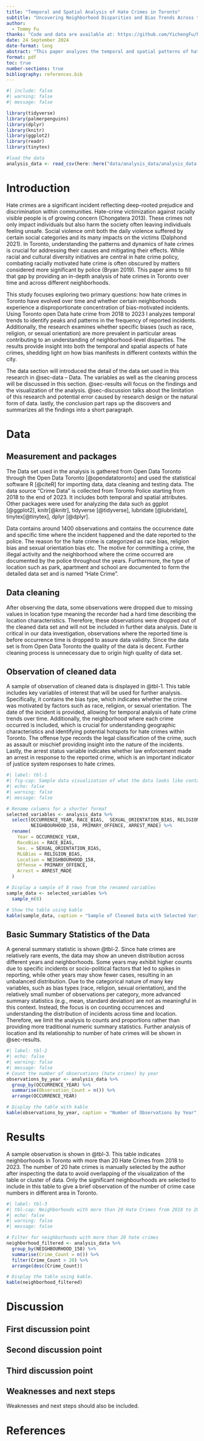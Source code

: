 ```yaml
---
title: "Temporal and Spatial Analysis of Hate Crimes in Toronto"
subtitle: "Uncovering Neighborhood Disparities and Bias Trends Across the City"
author: 
  - Tommy Fu
thanks: "Code and data are available at: https://github.com/YichengFu/hate_crimes.git"
date: 24 September 2024
date-format: long
abstract: "This paper analyzes the temporal and spatial patterns of hate crimes in Toronto focusing on trends over time and neighborhood disparities. Toronto Open Data hate crime is used to explore variations in crime frequency and the prevalence of biases such as race, religion and sexual orientation. The results highlight distinct trends and reveal neighborhoods with higher concentrations of bias-motivated incidents; these findings offer insights for addressing hate crimes in the city."
format: pdf
toc: true
number-sections: true
bibliography: references.bib
---
```


```r
#| include: false
#| warning: false
#| message: false

library(tidyverse)
library(palmerpenguins)
library(dplyr)
library(knitr)
library(ggplot2)
library(readr)
library(tinytex)

#load the data
analysis_data <- read_csv(here::here("data/analysis_data/analysis_data.csv"))
```

# Introduction

Hate crimes are a significant incident reflecting deep-rooted prejudice and discrimination within communities. Hate-crime victimization against racially visible people is of growing concern (Chongatera 2013). These crimes not only impact individuals but also harm the society often leaving individuals feeling unsafe. Social violence omit both the daily violence suffered by certain social categories and its many impacts on the victims (Dalphond 2021). In Toronto, understanding the patterns and dynamics of hate crimes is crucial for addressing their causes and mitigating their effects. While racial and cultural diversity initiatives are central in hate crime policy, combating racially motivated hate crime is often obscured by matters considered more significant by police (Bryan 2019). This paper aims to fill that gap by providing an in-depth analysis of hate crimes in Toronto over time and across different neighborhoods.

This study focuses exploring two primary questions: how hate crimes in Toronto have evolved over time and whether certain neighborhoods experience a disproportionate concentration of bias-motivated incidents. Using Toronto open Data hate crime from 2018 to 2023 I analyzes temporal trends to identify peaks and patterns in the frequency of reported incidents. Additionally, the research examines whether specific biases (such as race, religion, or sexual orientation) are more prevalent in particular areas contributing to an understanding of neighborhood-level disparities. The results provide insight into both the temporal and spatial aspects of hate crimes, shedding light on how bias manifests in different contexts within the city.

The data section will introduced the detail of the data set used in this research in @sec-data -- Data. The variables as well as the cleaning process will be discussed in this section. @sec-results will focus on the findings and the visualization of the analysis. @sec-discussion talks about the limitation of this research and potential error caused by research design or the natural form of data. lastly, the conclusion part raps up the discovers and summarizes all the findings into a short paragraph.

# Data {#sec-data}

## Measurement and packages 
The Data set used in the analysis is gathered from Open Data Toronto through the Open Data Toronto [@opendatatoronto] and used the statistical software R [@citeR] for importing data, data cleaning and testing data. The data source "Crime Data" is collected from Toronto Police starting from 2018 to the end of 2023. It includes both temporal and spatial attributes. Other packages were used for analyzing the data such as ggplot [@ggplot2], knitr[@knitr], tidyverse [@tidyverse], lubridate [@lubridate], tinytex[@tinytex], dplyr [@dplyr]. 

Data contains around 1400 observations and contains the occurrence date and specific time where the incident happened and the date reported to the police. The reason for the hate crime is categorized as race bias, religion bias and sexual orientation bias etc. The motive for 
committing a crime, the illegal activity and the neighborhood where the crime occurred are documented by the police throughout the years. Furthermore, the type of location  such as park, apartment and school are documented to form the detailed data set and is named "Hate Crime".

## Data cleaning

After observing the data, some observations were dropped due to missing values in location type meaning the recorder had a hard time describing the location characteristics. Therefore, these observations were dropped out of the cleaned data set and will not be included in further data analysis. Date is critical in our data investigation, observations where the reported time is before occurrence time is dropped to assure data validity. Since the data set is from Open Data Toronto the quality of the data is decent. Further cleaning process is unnecessary due to origin high quality of data set. 

## Observation of cleaned data
A sample of observation of cleaned data is displayed in @tbl-1. This table includes key variables of interest that will be used for further analysis. Specifically, it contains the bias type, which indicates whether the crime was motivated by factors such as race, religion, or sexual orientation. The date of the incident is provided, allowing for temporal analysis of hate crime trends over time. Additionally, the neighborhood where each crime occurred is included, which is crucial for understanding geographic characteristics and identifying potential hotspots for hate crimes within Toronto. The offense type records the legal classification of the crime, such as assault or mischief providing insight into the nature of the incidents. Lastly, the arrest status variable indicates whether law enforcement made an arrest in response to the reported crime, which is an important indicator of justice system responses to hate crimes.

```r
#| label: tbl-1
#| fig-cap: Sample data visualization of what the data looks like containing the variable of intersts. Note the column sex. stands for sexual orientation. RLGbias stands for religion bias.
#| echo: false
#| warning: false
#| message: false

# Rename columns for a shorter format
selected_variables <- analysis_data %>%
  select(OCCURRENCE_YEAR, RACE_BIAS,  SEXUAL_ORIENTATION_BIAS, RELIGION_BIAS,
         NEIGHBOURHOOD_158, PRIMARY_OFFENCE, ARREST_MADE) %>%
  rename(
    Year = OCCURRENCE_YEAR,
    RaceBias = RACE_BIAS,
    Sex. = SEXUAL_ORIENTATION_BIAS,
    RLGBias = RELIGION_BIAS,
    Location = NEIGHBOURHOOD_158,
    Offense = PRIMARY_OFFENCE,
    Arrest = ARREST_MADE
  )

# Display a sample of 8 rows from the renamed variables
sample_data <- selected_variables %>%
  sample_n(8)

# Show the table using kable
kable(sample_data, caption = "Sample of Cleaned Data with Selected Variables", align = "c")
```
## Basic Summary Statistics of the Data

A general summary statistic is shown @tbl-2. Since hate crimes are relatively rare events, the data may show an uneven distribution across different years and neighborhoods. Some years may exhibit higher counts due to specific incidents or socio-political factors that led to spikes in reporting, while other years may show fewer cases, resulting in an unbalanced distribution. Due to the categorical nature of many key variables, such as bias types (race, religion, sexual orientation), and the relatively small number of observations per category, more advanced summary statistics (e.g., mean, standard deviation) are not as meaningful in this context. Instead, the focus is on counting occurrences and understanding the distribution of incidents across time and location. Therefore, we limit the analysis to counts and proportions rather than providing more traditional numeric summary statistics. Further analysis of location and its relationship to number of hate crimes will be shown in @sec-results.


```r
#| label: tbl-2
#| echo: false
#| warning: false
#| message: false
# Count the number of observations (hate crimes) by year
observations_by_year <- analysis_data %>%
  group_by(OCCURRENCE_YEAR) %>%
  summarise(Observation_Count = n()) %>%
  arrange(OCCURRENCE_YEAR)

# Display the table with kable
kable(observations_by_year, caption = "Number of Observations by Year", align = "c")

```

# Results {#sec-results}

A sample observation is shown in @tbl-3. This table indicates neighborhoods in Toronto with more than 20 Hate Crimes from 2018 to 2023. The number of 20 hate crimes is manually selected by the author after inspecting the data to avoid overlapping of the visualization of the table or cluster of data. Only the significant neighbourhoods are selected to include in this table to give a brief observation of the number of crime case numbers in different area in Toronto. 
```r
#| label: tbl-3
#| tbl-cap: Neighborhoods with more than 20 Hate Crimes from 2018 to 2023
#| echo: false
#| warning: false
#| message: false

# Filter for neighborhoods with more than 20 hate crimes
neighborhood_filtered <- analysis_data %>%
  group_by(NEIGHBOURHOOD_158) %>%
  summarise(Crime_Count = n()) %>%
  filter(Crime_Count > 20) %>%
  arrange(desc(Crime_Count))

# Display the table using kable.
kable(neighborhood_filtered)
```

# Discussion {#sec-discussion}

## First discussion point {#sec-first-point}


## Second discussion point

## Third discussion point

## Weaknesses and next steps

Weaknesses and next steps should also be included.

\newpage

# References
